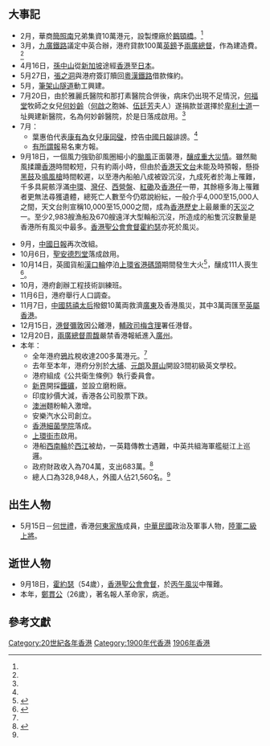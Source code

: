 {{HKYearTOC|1906}}
{{NoteUTC+8}}
{{C20YearInTopic|1906年}}
{{香港歷史}}

==大事記==
*2月，華商[[簡照南|簡照南]]兄弟集資10萬港元，設製煙廠於[[鵝頸橋|鵝頸橋]]。<ref name="香港6000年"/>
*3月，[[九廣鐵路|九廣鐵路]]議定中英合辦，港府貸款100萬[[英鎊|英鎊]]予[[兩廣總督|兩廣總督]]，作為建造費。<ref name="香港6000年"/>
*4月16日，[[孫中山|孫中山]]從[[新加坡|新加坡]]途經[[香港|香港]]至[[日本|日本]]。
*5月27日，[[張之洞|張之洞]]與港府簽訂贖回[[粵漢鐵路|粵漢鐵路]]借款條約。
*5月，[[筆架山隧道|筆架山隧道]]動工興建。
*7月20日，由於雅麗氏醫院和那打素醫院合併後，病床仍出現不足情況，[[何福堂|何福堂]]牧師之女兒[[何妙齡|何妙齡]]（[[何啟|何啟]]之胞姊、[[伍廷芳|伍廷芳]]夫人）遂捐款並選擇於[[卑利士道|卑利士道]]一址興建新醫院，名為何妙齡醫院，於是日落成啟用。<ref name="香港6000年"/>
*7月：
**葉惠伯代表[[康有為|康有為]]女兒[[康同璧|康同璧]]，控告[[中國日報_(香港)|中國日報]]誹謗。<ref name="香港6000年"/>
**[[有所謂報|有所謂報]]易名東方報。
*9月18日，一個風力強勁卻風圈細小的[[颱風|颱風]]正面襲港，[[丙午風災|釀成重大災情]]。雖然颱風揉躪[[香港|香港]]時間較短，只有約兩小時，但由於[[香港天文台|香港天文台]]未能及時預報，懸掛[[八號烈風或暴風信號|黑鼓]]及[[十號颶風信號|鳴風槍]]時間較遲，以至港內船舶八成被毀沉沒，九成死者於海上罹難，千多具屍骸浮滿[[中環|中環]]、[[灣仔|灣仔]]、[[西營盤|西營盤]]、[[紅磡|紅磡]]及[[香港仔|香港仔]]一帶，其餘極多海上罹難者更無法尋獲遺體，總死亡人數至今仍眾說紛紜，一般介乎4,000至15,000人之間，天文台則宣稱10,000至15,000之間，成為[[香港歷史|香港歷史]]上最嚴重的[[天災|天災]]之一。至少2,983艘漁船及670艘遠洋大型輪船沉沒，所造成的船隻沉沒數量是香港所有風災中最多。[[香港聖公會|香港聖公會]][[會督|會督]][[霍約瑟|霍約瑟]]亦死於風災。
{{multiple image
| align = centre
| direction = horizontal
| footer_align =right
| image1 = Hk1906typhoon3.jpg
| width1 = 200
| caption1 = 颱風猛烈襲港，巨浪不斷湧上[[干諾道中|干諾道中]]海傍
| image2 = 1906 Hong Kong typhoon damage.jpg
| width2 = 184
| caption2 = [[油麻地|油麻地]]沿岸在災後滿目瘡痍
| image3 = 1906 Hong Kong Typhoon Hong Kong Star Ferry.png
| width3 = 193
| caption3 = [[天星小輪|天星小輪]]位於[[港島|港島]]和[[九龍|九龍]]的碼頭皆受到損毁，圖中的港島碼頭幾乎完全倒塌
| image4 = 1906 Hong Kong Typhoon HMS Phoenix.jpg
| width4 = 195
| caption4 = [[英國|英國]]皇家炮艦鳳凰號失事擱淺
| image5 = Hk1906typhoon5.jpg
| width5 = 194
| caption5 = 颱風過後無人認領的屍體被集體[[海葬|海葬]]
}}
*9月，[[中國日報_(香港)|中國日報]]再次改組。
*10月6日，[[聖安德烈堂|聖安德烈堂]]落成啟用。
*10月14日，英國貨船[[漢口輪|漢口輪]]停泊[[上環|上環]][[省港碼頭|省港碼頭]]期間發生大火<ref>{{cite news | title=THE BURNING OF THE S.S. "HANKOW." |publisher=[[士蔑報|士蔑報]] |date=1906年10月14日 }}{{en}}</ref>，釀成111人喪生<ref>{{cite news | title=百年來香港大事記 *一九零六年 |publisher=華僑日報《1948年香港年鑑》 |date=1948年1月 }}{{zh-hant}}</ref>。
*10月，港府創辦工程技術訓練班。
*11月6日，港府舉行人口調查。
*11月7日，[[中國|中國]][[慈禧太后|慈禧太后]]撥銀10萬両救濟[[廣東|廣東]]及香港風災，其中3萬両匯至[[英屬香港|英屬香港]]。
*12月15日，[[港督|港督]][[彌敦|彌敦]]因公離港，[[輔政司|輔政司]][[梅含理|梅含理]]署任港督。
*12月20日，[[兩廣總督|兩廣總督]][[周馥_(清朝)|周馥]]嚴禁香港報紙進入[[廣州|廣州]]。
*本年：
**全年港府[[鴉片|鴉片]]稅收達200多萬港元。<ref name="香港6000年"/>
**去年至本年，港府分別於[[大埔_(香港)|大埔]]、[[元朗|元朗]]及[[屏山_(香港)|屏山]]開設3間初級英文學校。
**港府組成《公共衛生條例》執行委員會。
**[[新界|新界]]開採[[鐵礦|鐵礦]]，並設立磨粉廠。
**印度紗價大減，香港各公司股票下跌。
**[[澳洲|澳洲]]麵粉輸入激增。
**安樂汽水公司創立。
**[[香港細菌學院|香港細菌學院]]落成。
**[[西港城|上環街市]]啟用。
**港船[[西南輪|西南輪]]於[[西江|西江]]被劫，一英籍傳教士遇難，中英共組海軍艦艇江上巡邏。
**政府財政收入為704萬，支出683萬。<ref name="香港6000年">{{cite book |author=湯開建 蕭國健 陳佳榮 |year=1998年 |title=《香港6000年（遠古－1997）》 |page=頁313 |publisher=麒麟書業有限公司 |quote= |isbn=9622321232}}{{zh-hant}}</ref>
**總人口為328,948人，外國人佔21,560名。<ref name="香港6000年"/>

==出生人物==
*5月15日－[[何世禮|何世禮]]，香港[[何東家族|何東家族]]成員，[[中華民國|中華民國]]政治及軍事人物，[[中華民國陸軍|陸軍]][[二級上將|二級上將]]。

==逝世人物==
*9月18日，[[霍約瑟|霍約瑟]]（54歲），[[香港聖公會|香港聖公會]][[會督|會督]]，於[[丙午風災|丙午風災]]中罹難。
*本年，[[鄭貫公|鄭貫公]]（26歲），著名報人革命家，病逝。

==參考文獻==
{{reflist}}

[[Category:20世紀各年香港|Category:20世紀各年香港]]
[[Category:1900年代香港|Category:1900年代香港]]
[[Category:1906年香港|]]